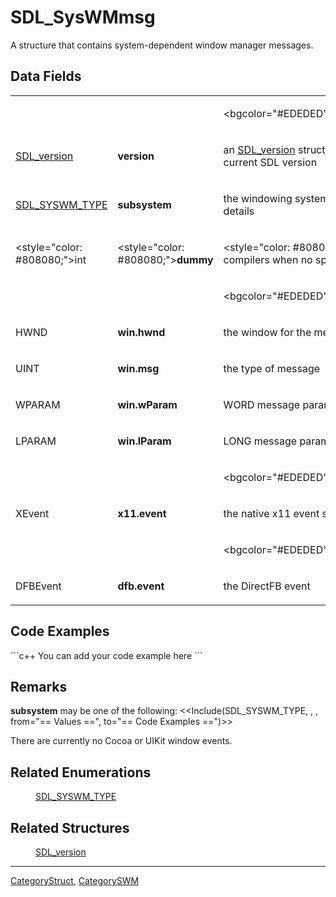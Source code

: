 <!-- pragma section-numbers off -->
<!-- pragma disable-camelcase -->

= SDL_SysWMmsg =
A structure that contains system-dependent window manager messages.


== Data Fields ==
{|
|
|
|<bgcolor="#EDEDED">''All Subsystems''
|-
|[[SDL_version]]
|'''version'''
|an [[SDL_version]] structure that contains the current SDL version
|-
|[[SDL_SYSWM_TYPE]]
|'''subsystem'''
|the windowing system type; see [[#Remarks|Remarks]] for details
|-
|<style="color: #808080;">int
|<style="color: #808080;">'''dummy'''
|<style="color: #808080;">unused (to help compilers when no specific system is available)
|-
|
|
|<bgcolor="#EDEDED">''SDL_SYSWM_WINDOWS''
|-
|HWND
|'''win.hwnd'''
|the window for the message
|-
|UINT
|'''win.msg'''
|the type of message
|-
|WPARAM
|'''win.wParam'''
|WORD message parameter
|-
|LPARAM
|'''win.lParam'''
|LONG message parameter
|-
|
|
|<bgcolor="#EDEDED">''SDL_SYSWM_X11''
|-
|XEvent
|'''x11.event'''
|the native x11 event structure
|-
|
|
|<bgcolor="#EDEDED">''SDL_SYSWM_DIRECTFB''
|-
|DFBEvent
|'''dfb.event'''
|the DirectFB event
|}

== Code Examples ==
```c++
You can add your code example here
```

== Remarks ==
'''subsystem''' may be one of the following:
<<Include(SDL_SYSWM_TYPE, , , from="== Values ==", to="== Code Examples ==")>>

There are currently no Cocoa or UIKit window events.

== Related Enumerations ==
:[[SDL_SYSWM_TYPE]]

== Related Structures ==
:[[SDL_version]]

----
[[CategoryStruct]], [[CategorySWM]]
